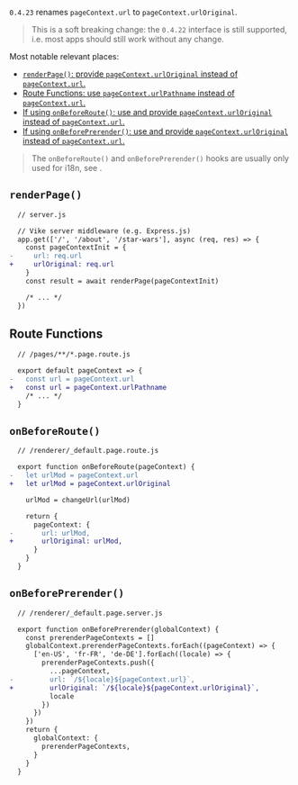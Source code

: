
`0.4.23` renames `pageContext.url` to `pageContext.urlOriginal`.

> This is a soft breaking change: the `0.4.22` interface is still supported, i.e. most apps should still work without any change.

Most notable relevant places:

- [`renderPage()`: provide `pageContext.urlOriginal` instead of `pageContext.url`.](#renderpage)
- [Route Functions: use `pageContext.urlPathname` instead of `pageContext.url`.](#route-functions)
- [If using `onBeforeRoute()`: use and provide `pageContext.urlOriginal` instead of `pageContext.url`.](#onbeforeroute)
- [If using `onBeforePrerender()`: use and provide `pageContext.urlOriginal` instead of `pageContext.url`.](#onbeforeprerender)

> The `onBeforeRoute()` and `onBeforePrerender()` hooks are usually only used for i18n, see <Link href="/i18n" />.

## `renderPage()`

```diff
  // server.js

  // Vike server middleware (e.g. Express.js)
  app.get(['/', '/about', '/star-wars'], async (req, res) => {
    const pageContextInit = {
-     url: req.url
+     urlOriginal: req.url
    }
    const result = await renderPage(pageContextInit)

    /* ... */
  })
```


## Route Functions

```diff
  // /pages/**/*.page.route.js

  export default pageContext => {
-   const url = pageContext.url
+   const url = pageContext.urlPathname
    /* ... */
  }
```


## `onBeforeRoute()`

```diff
  // /renderer/_default.page.route.js

  export function onBeforeRoute(pageContext) {
-   let urlMod = pageContext.url
+   let urlMod = pageContext.urlOriginal

    urlMod = changeUrl(urlMod)

    return {
      pageContext: {
-       url: urlMod,
+       urlOriginal: urlMod,
      }
    }
  }
```


## `onBeforePrerender()`

```diff
  // /renderer/_default.page.server.js

  export function onBeforePrerender(globalContext) {
    const prerenderPageContexts = []
    globalContext.prerenderPageContexts.forEach((pageContext) => {
      ['en-US', 'fr-FR', 'de-DE'].forEach((locale) => {
        prerenderPageContexts.push({
          ...pageContext,
-         url: `/${locale}${pageContext.url}`,
+         urlOriginal: `/${locale}${pageContext.urlOriginal}`,
          locale
        })
      })
    })
    return {
      globalContext: {
        prerenderPageContexts,
      }
    }
  }
```
